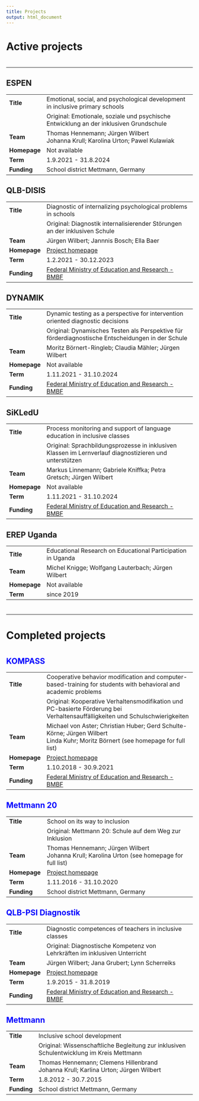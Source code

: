 ```yaml
---
title: Projects
output: html_document
---
```


# Active projects {.center}

#  {.tabset .tabset-fade .tabset-pills}

------------------------------------------------------------------------

## ESPEN {#espen}

+:-------------+:---------------------------------------------------------------------------------------+
| **Title**    | Emotional, social, and psychological development in inclusive primary schools          |
+--------------+----------------------------------------------------------------------------------------+
|              | Original: Emotionale, soziale und psychische Entwicklung an der inklusiven Grundschule |
+--------------+----------------------------------------------------------------------------------------+
| **Team**     | Thomas Hennemann; Jürgen Wilbert\                                                      |
|              | Johanna Krull; Karolina Urton; Pawel Kulawiak                                          |
+--------------+----------------------------------------------------------------------------------------+
| **Homepage** | Not available                                                                          |
+--------------+----------------------------------------------------------------------------------------+
| **Term**     | 1.9.2021 - 31.8.2024                                                                   |
+--------------+----------------------------------------------------------------------------------------+
| **Funding**  | School district Mettmann, Germany                                                      |
+--------------+----------------------------------------------------------------------------------------+

## QLB-DISIS {#disis}

+--------------+-------------------------------------------------------------------------------------------------------------------------------------------------------------------------------+
| **Title**    | Diagnostic of internalizing psychological problems in schools                                                                                                                 |
+--------------+-------------------------------------------------------------------------------------------------------------------------------------------------------------------------------+
|              | Original: Diagnostik internalisierender Störungen an der inklusiven Schule                                                                                                    |
+--------------+-------------------------------------------------------------------------------------------------------------------------------------------------------------------------------+
| **Team**     | Jürgen Wilbert; Jannnis Bosch; Ella Baer                                                                                                                                      |
+--------------+-------------------------------------------------------------------------------------------------------------------------------------------------------------------------------+
| **Homepage** | [Project homepage](https://www.uni-potsdam.de/de/qlb/das-projekt/sp-3-inklusion-und-heterogenitaet/inklusionspaedagogik-foerderschwerpunkt-forschungsmethoden-und-diagnostik) |
+--------------+-------------------------------------------------------------------------------------------------------------------------------------------------------------------------------+
| **Term**     | 1.2.2021 - 30.12.2023                                                                                                                                                         |
+--------------+-------------------------------------------------------------------------------------------------------------------------------------------------------------------------------+
| **Funding**  | [Federal Ministry of Education and Research - BMBF](https://www.bmbf.de/en/index.html)                                                                                        |
+--------------+-------------------------------------------------------------------------------------------------------------------------------------------------------------------------------+

## DYNAMIK {#dynamik}

+--------------+---------------------------------------------------------------------------------------------------+
| **Title**    | Dynamic testing as a perspective for intervention oriented diagnostic decisions                   |
+--------------+---------------------------------------------------------------------------------------------------+
|              | Original: Dynamisches Testen als Perspektive für förderdiagnostische Entscheidungen in der Schule |
+--------------+---------------------------------------------------------------------------------------------------+
| **Team**     | Moritz Börnert-Ringleb; Claudia Mähler; Jürgen Wilbert                                            |
+--------------+---------------------------------------------------------------------------------------------------+
| **Homepage** | Not available                                                                                     |
+--------------+---------------------------------------------------------------------------------------------------+
| **Term**     | 1.11.2021 - 31.10.2024                                                                            |
+--------------+---------------------------------------------------------------------------------------------------+
| **Funding**  | [Federal Ministry of Education and Research - BMBF](https://www.bmbf.de/en/index.html)            |
+--------------+---------------------------------------------------------------------------------------------------+

## SiKLedU {#sikledu}

+--------------+--------------------------------------------------------------------------------------------------------+
| **Title**    | Process monitoring and support of language education in inclusive classes                              |
+--------------+--------------------------------------------------------------------------------------------------------+
|              | Original: Sprachbildungsprozesse in inklusiven Klassen im Lernverlauf diagnostizieren und unterstützen |
+--------------+--------------------------------------------------------------------------------------------------------+
| **Team**     | Markus Linnemann; Gabriele Kniffka; Petra Gretsch; Jürgen Wilbert                                      |
+--------------+--------------------------------------------------------------------------------------------------------+
| **Homepage** | Not available                                                                                          |
+--------------+--------------------------------------------------------------------------------------------------------+
| **Term**     | 1.11.2021 - 31.10.2024                                                                                 |
+--------------+--------------------------------------------------------------------------------------------------------+
| **Funding**  | [Federal Ministry of Education and Research - BMBF](https://www.bmbf.de/en/index.html)                 |
+--------------+--------------------------------------------------------------------------------------------------------+

## EREP Uganda {#erep}

+--------------+-------------------------------------------------------------+
| **Title**    | Educational Research on Educational Participation in Uganda |
+--------------+-------------------------------------------------------------+
| **Team**     | Michel Knigge; Wolfgang Lauterbach; Jürgen Wilbert          |
+--------------+-------------------------------------------------------------+
| **Homepage** | Not available                                               |
+--------------+-------------------------------------------------------------+
| **Term**     | since 2019                                                  |
+--------------+-------------------------------------------------------------+

# {} 

------------------------------------------------------------------------

# Completed projects {.center}

# {.tabset .tabset-fade .tabset-pills} 

## KOMPASS {#kompass style="color: blue"}

+--------------+-------------------------------------------------------------------------------------------------------------------------------+
| **Title**    | Cooperative behavior modification and computer-based-training for students with behavioral and academic problems              |
+--------------+-------------------------------------------------------------------------------------------------------------------------------+
|              | Original: Kooperative Verhaltensmodifikation und PC-basierte Förderung bei Verhaltensauffälligkeiten und Schulschwierigkeiten |
+--------------+-------------------------------------------------------------------------------------------------------------------------------+
| **Team**     | Michael von Aster; Christian Huber; Gerd Schulte-Körne; Jürgen Wilbert\                                                       |
|              | Linda Kuhr; Moritz Börnert (see homepage for full list)                                                                       |
+--------------+-------------------------------------------------------------------------------------------------------------------------------+
| **Homepage** | [Project homepage](http://www.kompass-forschung.de/)                                                                          |
+--------------+-------------------------------------------------------------------------------------------------------------------------------+
| **Term**     | 1.10.2018 - 30.9.2021                                                                                                         |
+--------------+-------------------------------------------------------------------------------------------------------------------------------+
| **Funding**  | [Federal Ministry of Education and Research - BMBF](https://www.bmbf.de/en/index.html)                                        |
+--------------+-------------------------------------------------------------------------------------------------------------------------------+

## Mettmann 20 {style="color: blue"}

+---------------+------------------------------------------------------------+
| **Title**     | School on its way to inclusion                             |
+---------------+------------------------------------------------------------+
|               | Original: Mettmann 20: Schule auf dem Weg zur Inklusion    |
+---------------+------------------------------------------------------------+
| **Team**      | Thomas Hennemann; Jürgen Wilbert\                          |
|               | Johanna Krull; Karolina Urton (see homepage for full list) |
+---------------+------------------------------------------------------------+
| **Homepage**  | [Project homepage](https://www.hf.uni-koeln.de/38801)      |
+---------------+------------------------------------------------------------+
| **Term**      | 1.11.2016 - 31.10.2020                                     |
+---------------+------------------------------------------------------------+
| **Funding**   | School district Mettmann, Germany                          |
+---------------+------------------------------------------------------------+

## QLB-PSI Diagnostik {#qlb style="color: blue"}

+--------------+-------------------------------------------------------------------------------------------------------------------------------------------------------------------------------+
| **Title**    | Diagnostic competences of teachers in inclusive classes                                                                                                                       |
+--------------+-------------------------------------------------------------------------------------------------------------------------------------------------------------------------------+
|              | Original: Diagnostische Kompetenz von Lehrkräften im inklusiven Unterricht                                                                                                    |
+--------------+-------------------------------------------------------------------------------------------------------------------------------------------------------------------------------+
| **Team**     | Jürgen Wilbert; Jana Grubert; Lynn Scherreiks                                                                                                                                 |
+--------------+-------------------------------------------------------------------------------------------------------------------------------------------------------------------------------+
| **Homepage** | [Project homepage](https://www.uni-potsdam.de/de/qlb/das-projekt/sp-3-inklusion-und-heterogenitaet/inklusionspaedagogik-foerderschwerpunkt-forschungsmethoden-und-diagnostik) |
+--------------+-------------------------------------------------------------------------------------------------------------------------------------------------------------------------------+
| **Term**     | 1.9.2015 - 31.8.2019                                                                                                                                                          |
+--------------+-------------------------------------------------------------------------------------------------------------------------------------------------------------------------------+
| **Funding**  | [Federal Ministry of Education and Research - BMBF](https://www.bmbf.de/en/index.html)                                                                                        |
+--------------+-------------------------------------------------------------------------------------------------------------------------------------------------------------------------------+

## Mettmann {#mm style="color: blue"}

+-------------+------------------------------------------------------------------------------------------+
| **Title**   | Inclusive school development                                                             |
+-------------+------------------------------------------------------------------------------------------+
|             | Original: Wissenschaftliche Begleitung zur inklusiven Schulentwicklung im Kreis Mettmann |
+-------------+------------------------------------------------------------------------------------------+
| **Team**    | Thomas Hennemann; Clemens Hillenbrand\                                                   |
|             | Johanna Krull; Karlina Urton; Jürgen Wilbert                                             |
+-------------+------------------------------------------------------------------------------------------+
| **Term**    | 1.8.2012 - 30.7.2015                                                                     |
+-------------+------------------------------------------------------------------------------------------+
| **Funding** | School district Mettmann, Germany                                                        |
+-------------+------------------------------------------------------------------------------------------+

## 
